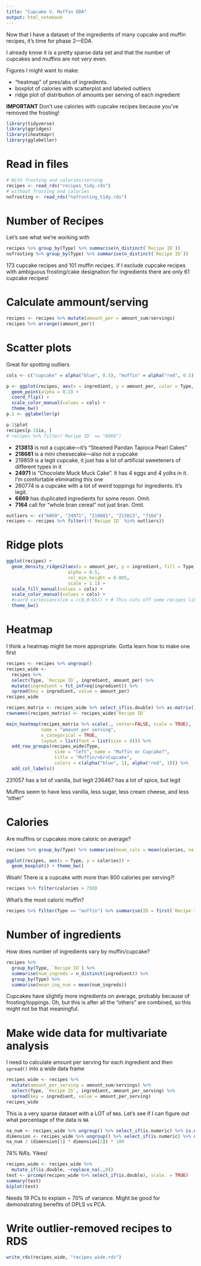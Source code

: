 ```yaml
---
title: "Cupcake V. Muffin EDA"
output: html_notebook
---
```


Now that I have a dataset of the ingredients of many cupcake and muffin recipes, it's time for phase 2---EDA.

I already know it is a pretty sparse data set and that the number of cupcakes and muffins are not very even.

Figures I might want to make:

- "heatmap" of pres/abs of ingredients.
- boxplot of calories with scatterplot and labeled outliers
- ridge plot of distribution of amounts per serving of each ingredient


**IMPORTANT** Don't use calories with cupcake recipes because you've removed the frosting!
```r
library(tidyverse)
library(ggridges)
library(iheatmapr)
library(gglabeller)
```

# Read in files
```r
# With frosting and calories/serving
recipes <- read_rds("recipes_tidy.rds")
# without frosting and calories
nofrosting <- read_rds("nofrosting_tidy.rds")
```

# Number of Recipes
Let's see what we're working with
```r
recipes %>% group_by(Type) %>% summarise(n_distinct(`Recipe ID`))
nofrosting %>% group_by(Type) %>% summarise(n_distinct(`Recipe ID`))
```
173 cupcake recipes and 101 muffin recipes.  If I exclude cupcake recipes with ambiguous frosting/cake designation for ingredients there are only 61 cupcake recipes!

# Calculate ammount/serving
```r
recipes <- recipes %>% mutate(amount_per = amount_sum/servings)
recipes %>% arrange((amount_per))
```


# Scatter plots
Great for spotting outliers
```r
cols <- c("cupcake" = alpha("blue", 0.5), "muffin" = alpha("red", 0.5))

p <- ggplot(recipes, aes(x = ingredient, y = amount_per, color = Type, label = `Recipe ID`)) +
  geom_point(alpha = 0.2) +
  coord_flip() +
  scale_color_manual(values = cols) +
  theme_bw()
p.1 <- gglabeller(p)
```
```r
p.1$plot
recipes[p.1$ix, ]
# recipes %>% filter(`Recipe ID` == "6869")
```

- **213813** is not a cupcake---it's "Steamed Pandan Tapioca Pearl Cakes"
- **218681** is a mini cheesecake---also not a cupcake
- 219859 is a legit cupcake, it just has a lot of artificial sweeteners of different types in it
- **24971** is "Chocolate Muck Muck Cake".  It has 4 eggs and 4 yolks in it.  I'm comfortable eliminating this one
- 260774 is a cupcake with a lot of weird toppings for ingredients.  It's legit.
- **6869** has duplicated ingredients for some reson.  Omit.
- **7164** call for "whole bran cereal" not just bran.  Omit.

```r
outliers <- c("6869", "24971", "218681", "213813", "7164")
recipes <- recipes %>% filter(!(`Recipe ID` %in% outliers))
```

# Ridge plots
```r
ggplot(recipes) +
  geom_density_ridges2(aes(x = amount_per, y = ingredient, fill = Type, color = Type),
                       alpha = 0.5,
                       rel_min_height = 0.005,
                       scale = 1.1) +
  scale_fill_manual(values = cols) +
  scale_color_manual(values = cols) +
  #coord_cartesian(xlim = c(0,0.65)) + # This cuts off some recipes like one with 4 eggs.
  theme_bw()
```
# Heatmap
I think a heatmap might be more appropriate.  Gotta learn how to make one first
```r
recipes <- recipes %>% ungroup()
recipes_wide <-
  recipes %>%
  select(Type, `Recipe ID`, ingredient, amount_per) %>%
  mutate(ingredient = fct_infreq(ingredient)) %>% 
  spread(key = ingredient, value = amount_per)
recipes_wide
```
```r
recipes_matrix <- recipes_wide %>% select_if(is.double) %>% as.matrix()
rownames(recipes_matrix) <- recipes_wide$`Recipe ID`
```
```r
main_heatmap(recipes_matrix %>% scale(., center=FALSE, scale = TRUE),
             name = "amount per serving",
             x_categorical = TRUE,
             layout = list(font = list(size = 8))) %>%
  add_row_groups(recipes_wide$Type,
                  side = "left", name = "Muffin or Cupcake?",
                  title = "Muffin/<br>Cupcake",
                  colors = c(alpha("blue", 1), alpha("red", 1))) %>%
  add_col_labels()
```

231057 has a lot of vanilla, but legit
236467 has a lot of spice, but legit

Muffins seem to have less vanilla, less sugar, less cream cheese, and less "other"


# Calories
Are muffins or cupcakes more caloric on average?

```r
recipes %>% group_by(Type) %>% summarise(mean_cals = mean(calories, na.rm = TRUE))
```
```r
ggplot(recipes, aes(x = Type, y = calories)) +
  geom_boxplot() + theme_bw()
```

Woah! There is a cupcake with more than 800 calories per serving?!
```r
recipes %>% filter(calories > 750)
```
What's the most caloric muffin?
```r
recipes %>% filter(Type == "muffin") %>% summarise(ID = first(`Recipe ID`), calories = max(calories))
```

# Number of ingredients
How does number of ingredients vary by muffin/cupcake?

```r
recipes %>%
  group_by(Type, `Recipe ID`) %>%
  summarise(num_ingreds = n_distinct(ingredient)) %>% 
  group_by(Type) %>% 
  summarise(mean_ing_num = mean(num_ingreds))
```
Cupcakes have slightly more ingredients on average, probably because of frosting/toppings.  Oh, but this is after all the "others" are combined, so this might not be that meaningful.

# Make wide data for multivariate analysis
I need to calculate amount per serving for each ingredient and then `spread()` into a wide data frame
```r
recipes_wide <- recipes %>%
  mutate(amount_per_serving = amount_sum/servings) %>% 
  select(Type, `Recipe ID`, ingredient, amount_per_serving) %>% 
  spread(key = ingredient, value = amount_per_serving)
recipes_wide
```

This is a very sparse dataset with a LOT of `NA`s.  Let's see if I can figure out what percentage of the data is `NA`
```r
na_num <- recipes_wide %>% ungroup() %>% select_if(is.numeric) %>% is.na() %>% sum()
dimension <- recipes_wide %>% ungroup() %>% select_if(is.numeric) %>% dim()
na_num / (dimension[1] * dimension[2]) * 100
```
74% NA's.  Yikes!
```r
recipes_wide <- recipes_wide %>% 
  mutate_if(is.double, ~replace_na(.,0))
test <- prcomp(recipes_wide %>% select_if(is.double), scale. = TRUE)
summary(test)
biplot(test)
```

Needs 19 PCs to explain ~ 70% of variance.  Might be good for demonstrating benefits of OPLS vs PCA.

# Write outlier-removed recipes to RDS
```r
write_rds(recipes_wide, "recipes_wide.rds")
```

